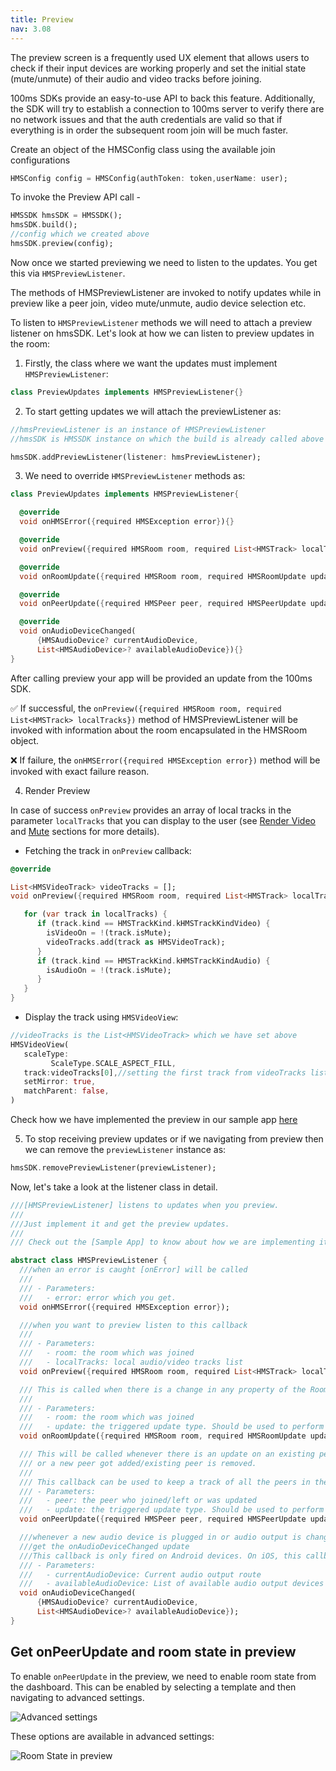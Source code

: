 ```yaml
---
title: Preview
nav: 3.08
---
```


The preview screen is a frequently used UX element that allows users to check if their input devices are working properly and set the initial state (mute/unmute) of their audio and video tracks before joining. 

100ms SDKs provide an easy-to-use API to back this feature. Additionally, the SDK will try to establish a connection to 100ms server to verify there are no network issues and that the auth credentials are valid so that if everything is in order the subsequent room join will be much faster.

Create an object of the HMSConfig class using the available join configurations

```dart
HMSConfig config = HMSConfig(authToken: token,userName: user);
```

To invoke the Preview API call -

```dart
HMSSDK hmsSDK = HMSSDK();
hmsSDK.build();
//config which we created above
hmsSDK.preview(config);
```

Now once we started previewing we need to listen to the updates. You get this via `HMSPreviewListener`.

The methods of HMSPreviewListener are invoked to notify updates while in preview like a peer join, video mute/unmute, audio device selection etc.

To listen to `HMSPreviewListener` methods we will need to attach a preview listener on hmsSDK.
Let's look at how we can listen to preview updates in the room:

1. Firstly, the class where we want the updates must implement `HMSPreviewListener`:

```dart 
class PreviewUpdates implements HMSPreviewListener{}
```

2. To start getting updates we will attach the previewListener as:

```dart
//hmsPreviewListener is an instance of HMSPreviewListener
//hmsSDK is HMSSDK instance on which the build is already called above

hmsSDK.addPreviewListener(listener: hmsPreviewListener);
```

3. We need to override `HMSPreviewListener` methods as: 

```dart
class PreviewUpdates implements HMSPreviewListener{

  @override
  void onHMSError({required HMSException error}){}

  @override
  void onPreview({required HMSRoom room, required List<HMSTrack> localTracks}){}

  @override
  void onRoomUpdate({required HMSRoom room, required HMSRoomUpdate update}){}

  @override
  void onPeerUpdate({required HMSPeer peer, required HMSPeerUpdate update}){}

  @override
  void onAudioDeviceChanged(
      {HMSAudioDevice? currentAudioDevice,
      List<HMSAudioDevice>? availableAudioDevice}){}
}
```

After calling preview your app will be provided an update from the 100ms SDK.

✅ If successful, the `onPreview({required HMSRoom room, required List<HMSTrack> localTracks})` method of HMSPreviewListener will be invoked with information about the room encapsulated in the HMSRoom object.

❌ If failure, the `onHMSError({required HMSException error})` method will be invoked with exact failure reason.

4. Render Preview 

In case of success `onPreview` provides an array of local tracks in the parameter `localTracks` that you can display to the user (see [Render Video](render-video) and [Mute](mute) sections for more details).

- Fetching the track in `onPreview` callback:

```dart
@override

List<HMSVideoTrack> videoTracks = [];
void onPreview({required HMSRoom room, required List<HMSTrack> localTracks}) {

   for (var track in localTracks) {
      if (track.kind == HMSTrackKind.kHMSTrackKindVideo) {
        isVideoOn = !(track.isMute);
        videoTracks.add(track as HMSVideoTrack);
      }
      if (track.kind == HMSTrackKind.kHMSTrackKindAudio) {
        isAudioOn = !(track.isMute);
      }
   }
} 
```

- Display the track using `HMSVideoView`:

```dart 
//videoTracks is the List<HMSVideoTrack> which we have set above
HMSVideoView(
   scaleType:
         ScaleType.SCALE_ASPECT_FILL,
   track:videoTracks[0],//setting the first track from videoTracks list to render on screen
   setMirror: true,
   matchParent: false,
)
```

Check how we have implemented the preview in our sample app [here](https://github.com/100mslive/100ms-flutter/tree/main/example/lib/preview)

5. To stop receiving preview updates or if we navigating from preview then we can remove the `previewListener` instance as:

```dart
hmsSDK.removePreviewListener(previewListener);
```

Now, let's take a look at the listener class in detail.

```dart
///[HMSPreviewListener] listens to updates when you preview.
///
///Just implement it and get the preview updates.
///
/// Check out the [Sample App] to know about how we are implementing it: https://github.com/100mslive/100ms-flutter.

abstract class HMSPreviewListener {
  ///when an error is caught [onError] will be called
  ///
  /// - Parameters:
  ///   - error: error which you get.
  void onHMSError({required HMSException error});

  ///when you want to preview listen to this callback
  ///
  /// - Parameters:
  ///   - room: the room which was joined
  ///   - localTracks: local audio/video tracks list
  void onPreview({required HMSRoom room, required List<HMSTrack> localTracks});

  /// This is called when there is a change in any property of the Room
  ///
  /// - Parameters:
  ///   - room: the room which was joined
  ///   - update: the triggered update type. Should be used to perform different UI Actions
  void onRoomUpdate({required HMSRoom room, required HMSRoomUpdate update});

  /// This will be called whenever there is an update on an existing peer
  /// or a new peer got added/existing peer is removed.
  ///
  /// This callback can be used to keep a track of all the peers in the room
  /// - Parameters:
  ///   - peer: the peer who joined/left or was updated
  ///   - update: the triggered update type. Should be used to perform different UI Actions
  void onPeerUpdate({required HMSPeer peer, required HMSPeerUpdate update});

  ///whenever a new audio device is plugged in or audio output is changed we
  ///get the onAudioDeviceChanged update
  ///This callback is only fired on Android devices. On iOS, this callback will not be triggered.
  /// - Parameters:
  ///   - currentAudioDevice: Current audio output route
  ///   - availableAudioDevice: List of available audio output devices
  void onAudioDeviceChanged(
      {HMSAudioDevice? currentAudioDevice,
      List<HMSAudioDevice>? availableAudioDevice});
}

```


## Get onPeerUpdate and room state in preview 

To enable `onPeerUpdate` in the preview, we need to enable room state from the dashboard.
This can be enabled by selecting a template and then navigating to advanced settings.

![Advanced settings](/docs/v2/flutter-advanced-settings.png)

These options are available in advanced settings:

![Room State in preview](/docs/v2/flutter-room-state-in-preview.png)

